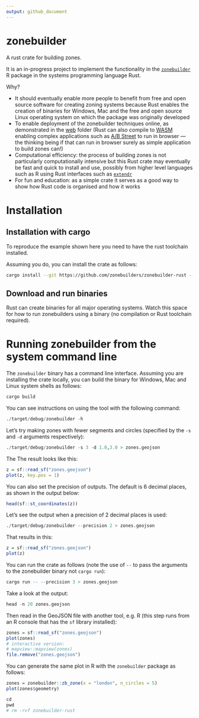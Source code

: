 ```yaml
---
output: github_document
---
```


# zonebuilder

A rust crate for building zones.

It is an in-progress project to implement the functionality in the [`zonebuilder`](https://zonebuilders.github.io/zonebuilder/) R package in the systems programming language Rust.

Why?

- It should eventually enable more people to benefit from free and open source software for creating zoning systems because Rust enables the creation of binaries for Windows, Mac and the free and open source Linux operating system on which the package was originally developed
- To enable deployment of the zonebuilder techniques online, as demonstrated in the [web](web) folder (Rust can also compile to [WASM](https://webassembly.org/) enabling complex applications such as [A/B Street](https://github.com/a-b-street/abstreet) to run in browser --- the thinking being if that can run in browser surely as simple application to build zones can!)
- Computational efficiency: the process of building zones is not particularly computationally intensive but this Rust crate may eventually be fast and quick to install and use, possibly from higher level languages such as R using Rust interfaces such as [`extendr`](https://github.com/extendr/extendr)
- For fun and education: as a simple crate it serves as a good way to show how Rust code is organised and how it works

# Installation

## Installation with cargo

To reproduce the example shown here you need to have the rust toolchain installed.

Assuming you do, you can install the crate as follows:

```bash
cargo install --git https://github.com/zonebuilders/zonebuilder-rust --branch main
```

## Download and run binaries

Rust can create binaries for all major operating systems.
Watch this space for how to run zonebuilders using a binary (no compilation or Rust toolchain required).

# Running zonebuilder from the system command line

The `zonebuilder` binary has a command line interface.
Assuming you are installing the crate locally, you can build the binary for Windows, Mac and Linux system shells as follows:

```r
cargo build
```

You can see instructions on using the tool with the following command:

```r
./target/debug/zonebuilder -h
```

Let's try making zones with fewer segments and circles (specified by the `-s` and `-d` arguments respectively):

```r
./target/debug/zonebuilder -s 3 -d 1.0,3.0 > zones.geojson
```


The The result looks like this:

```r
z = sf::read_sf("zones.geojson")
plot(z, key.pos = 1)
```

You can also set the precision of outputs.
The default is 6 decimal places, as shown in the output below:

```r
head(sf::st_coordinates(z))
```

Let's see the output when a precision of 2 decimal places is used:

```r
./target/debug/zonebuilder --precision 2 > zones.geojson
```

That results in this:

```r
z = sf::read_sf("zones.geojson")
plot(z)
```

You can run the crate as follows (note the use of `--` to pass the arguments to the zonebuilder binary not `cargo run`):

```r
cargo run -- --precision 3 > zones.geojson
```

Take a look at the output:

```r
head -n 20 zones.geojson
```

Then read in the GeoJSON file with another tool, e.g. R (this step runs from an R console that has the `sf` library installed):

```r
zones = sf::read_sf("zones.geojson")
plot(zones)
# interactive version:
# mapview::mapview(zones)
file.remove("zones.geojson")
```

You can generate the same plot in R with the `zonebuilder` package as follows:

```r
zones = zonebuilder::zb_zone(x = "london", n_circles = 5)
plot(zones$geometry)
```


<!-- ## Tidy up -->

```r
cd 
pwd
# rm -rvf zonebuilder-rust
```



<!--
The crate template was made with the following command:

```bash
cargo new --lib zonebuilder
```

```bash
mv -v zonebuilder/* .               
# renamed 'zonebuilder/Cargo.toml' -> './Cargo.toml'
# renamed 'zonebuilder/src' -> './src'
```

Edit the .rs files in src folder.

Then run:

```bash
cargo test
```

-->
